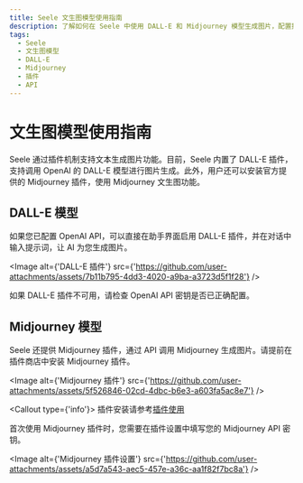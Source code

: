 ```yaml
---
title: Seele 文生图模型使用指南
description: 了解如何在 Seele 中使用 DALL-E 和 Midjourney 模型生成图片，配置插件并调用 API。
tags:
  - Seele
  - 文生图模型
  - DALL-E
  - Midjourney
  - 插件
  - API
---
```


# 文生图模型使用指南

Seele 通过插件机制支持文本生成图片功能。目前，Seele 内置了 DALL-E 插件，支持调用 OpenAI 的 DALL-E 模型进行图片生成。此外，用户还可以安装官方提供的 Midjourney 插件，使用 Midjourney 文生图功能。

## DALL-E 模型

如果您已配置 OpenAI API，可以直接在助手界面启用 DALL-E 插件，并在对话中输入提示词，让 AI 为您生成图片。

<Image
  alt={'DALL-E 插件'}
  src={'https://github.com/user-attachments/assets/7b11b795-4dd3-4020-a9ba-a3723d5f1f28'}
/>

如果 DALL-E 插件不可用，请检查 OpenAI API 密钥是否已正确配置。

## Midjourney 模型

Seele 还提供 Midjourney 插件，通过 API 调用 Midjourney 生成图片。请提前在插件商店中安装 Midjourney 插件。

<Image
  alt={'Midjourney 插件'}
  src={'https://github.com/user-attachments/assets/5f526846-02cd-4dbc-b6e3-a603fa5ac8e7'}
/>

<Callout type={'info'}>
  插件安装请参考[插件使用](https://lobehub.com/docs/usage/plugins/basic-usage)
</Callout>

首次使用 Midjourney 插件时，您需要在插件设置中填写您的 Midjourney API 密钥。

<Image
  alt={'Midjourney 插件设置'}
  src={'https://github.com/user-attachments/assets/a5d7a543-aec5-457e-a36c-aa1f82f7bc8a'}
/>
